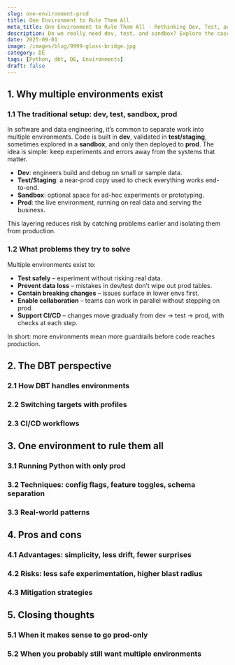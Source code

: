 ```yaml
---
slug: one-environment-prod
title: One Environment to Rule Them All
meta_title: One Environment to Rule Them All - Rethinking Dev, Test, and Prod
description: Do we really need dev, test, and sandbox? Explore the case for a single prod environment, how dbt handles it, how to run Python this way, and the pros and cons of going prod-only.
date: 2025-09-01
image: /images/blog/9999-glass-bridge.jpg
category: DE
tags: [Python, dbt, DE, Environments]
draft: false
---
```


## 1. Why multiple environments exist

### 1.1 The traditional setup: dev, test, sandbox, prod

In software and data engineering, it’s common to separate work into multiple environments. Code is built in **dev**, validated in **test/staging**, sometimes explored in a **sandbox**, and only then deployed to **prod**. The idea is simple: keep experiments and errors away from the systems that matter.

* **Dev**: engineers build and debug on small or sample data.
* **Test/Staging**: a near-prod copy used to check everything works end-to-end.
* **Sandbox**: optional space for ad-hoc experiments or prototyping.
* **Prod**: the live environment, running on real data and serving the business.

This layering reduces risk by catching problems earlier and isolating them from production.

### 1.2 What problems they try to solve

Multiple environments exist to:

* **Test safely** – experiment without risking real data.
* **Prevent data loss** – mistakes in dev/test don’t wipe out prod tables.
* **Contain breaking changes** – issues surface in lower envs first.
* **Enable collaboration** – teams can work in parallel without stepping on prod.
* **Support CI/CD** – changes move gradually from dev → test → prod, with checks at each step.

In short: more environments mean more guardrails before code reaches production.



## 2. The DBT perspective

### 2.1 How DBT handles environments

### 2.2 Switching targets with profiles

### 2.3 CI/CD workflows


## 3. One environment to rule them all

### 3.1 Running Python with only prod

### 3.2 Techniques: config flags, feature toggles, schema separation

### 3.3 Real-world patterns


## 4. Pros and cons

### 4.1 Advantages: simplicity, less drift, fewer surprises

### 4.2 Risks: less safe experimentation, higher blast radius

### 4.3 Mitigation strategies


## 5. Closing thoughts

### 5.1 When it makes sense to go prod-only

### 5.2 When you probably still want multiple environments
